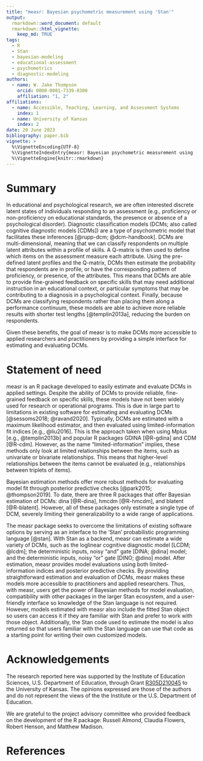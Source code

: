 ```yaml
---
title: "measr: Bayesian psychometric measurement using 'Stan'"
output:
  rmarkdown::word_document: default
  rmarkdown::html_vignette:
    keep_md: TRUE
tags:
  - R
  - Stan
  - bayesian-modeling
  - educational-assessment
  - psychometrics
  - diagnostic-modeling
authors:
  - name: W. Jake Thompson
    orcid: 0000-0001-7339-0300
    affiliation: "1, 2"
affiliations:
  - name: Accessible, Teaching, Learning, and Assessment Systems
    index: 1
  - name: University of Kansas
    index: 2
date: 20 June 2023
bibliography: paper.bib
vignette: >
  %\VignetteEncoding{UTF-8}
  %\VignetteIndexEntry{measr: Bayesian psychometric measurement using 'Stan'}
  %\VignetteEngine{knitr::rmarkdown}
---
```


# Summary

In educational and psychological research, we are often interested discrete latent states of individuals responding to an assessment (e.g., proficiency or non-proficiency on educational standards, the presence or absence of a psychological disorder).
Diagnostic classification models (DCMs; also called cognitive diagnostic models [CDMs]) are a type of psychometric model that facilitates these inferences [@rupp-dcm; @dcm-handbook].
DCMs are multi-dimensional, meaning that we can classify respondents on multiple latent attributes within a profile of skills.
A Q-matrix is then used to define which items on the assessment measure each attribute.
Using the pre-defined latent profiles and the Q-matrix, DCMs then estimate the probability that respondents are in profile, or have the corresponding pattern of proficiency, or presence, of the attributes.
This means that DCMs are able to provide fine-grained feedback on specific skills that may need additional instruction in an educational context, or particular symptoms that may be contributing to a diagnosis in a psychological context.
Finally, because DCMs are classifying respondents rather than placing them along a performance continuum, these models are able to achieve more reliable results with shorter test lengths [@templin2013a], reducing the burden on respondents.

Given these benefits, the goal of measr is to make DCMs more accessible to applied researchers and practitioners by providing a simple interface for estimating and evaluating DCMs.

# Statement of need

measr is an R package developed to easily estimate and evaluate DCMs in applied settings.
Despite the ability of DCMs to provide reliable, fine-grained feedback on specific skills, these models have not been widely used for research or operational programs.
This is due in large part to limitations in existing software for estimating and evaluating DCMs [@sessoms2018; @ravand2020].
Typically, DCMs are estimated with a maximum likelihood estimator, and then evaluated using limited-information fit indices [e.g., @liu2016].
This is the approach taken when using Mplus [e.g., @templin2013b] and popular R packages GDINA [@R-gdina] and CDM [@R-cdm].
However, as the name "limited-information" implies, these methods only look at limited relationships between the items, such as univariate or bivariate relationships.
This means that higher-level relationships between the items cannot be evaluated (e.g., relationships between triplets of items).

Bayesian estimation methods offer more robust methods for evaluating model fit through posterior predictive checks [@park2015; @thompson2019].
To date, there are three R packages that offer Bayesian estimation of DCMs: dina [@R-dina], hmcdm [@R-hmcdm], and blatent [@R-blatent].
However, all of these packages only estimate a single type of DCM, severely limiting their generalizability to a wide range of applications.

The measr package seeks to overcome the limitations of existing software options by serving as an interface to the 'Stan' probabilistic programming language [@stan].
With Stan as a backend, measr can estimate a wide variety of DCMs, such as the loglinear cognitive diagnostic model [LCDM; @lcdm]; the deterministic inputs, noisy "and" gate [DINA; @dina] model; and the deterministic inputs, noisy "or" gate [DINO; @dino] model.
After estimation, measr provides model evaluations using both limited-information indices and posterior predictive checks.
By providing straightforward estimation and evaluation of DCMs, measr makes these models more accessible to practitioners and applied researchers.
Thus, with measr, users get the power of Bayesian methods for model evaluation, compatibility with other packages in the larger Stan ecosystem, and a user-friendly interface so knowledge of the Stan language is not required.
However, models estimated with measr also include the fitted Stan object so users can access it if they are familiar with Stan and prefer to work with those object.
Additionally, the Stan code used to estimate the model is also returned so that users familiar with the Stan language can use that code as a starting point for writing their own customized models.

# Acknowledgements

The research reported here was supported by the Institute of Education Sciences, U.S. Department of Education, through Grant [R305D210045](https://ies.ed.gov/funding/grantsearch/details.asp?ID=4546) to the University of Kansas. The opinions expressed are those of the authors and do not represent the views of the the Institute or the U.S. Department of Education.

We are grateful to the project advisory committee who provided feedback on the development of the R package: Russell Almond, Claudia Flowers, Robert Henson, and Matthew Madison.

# References

